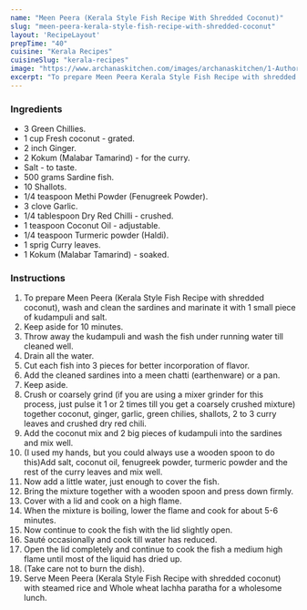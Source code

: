 ---
name: "Meen Peera (Kerala Style Fish Recipe With Shredded Coconut)"
slug: "meen-peera-kerala-style-fish-recipe-with-shredded-coconut"
layout: 'RecipeLayout'
prepTime: "40"
cuisine: "Kerala Recipes"
cuisineSlug: "kerala-recipes"
image: "https://www.archanaskitchen.com/images/archanaskitchen/1-Author/Donna_George/meen_peera_recipe.jpg"
excerpt: "To prepare Meen Peera Kerala Style Fish Recipe with shredded coconut, wash and clean the sardines and marinate it with 1 small piece of kudampuli and salt"
---

### Ingredients

- 3 Green Chillies.
- 1 cup Fresh coconut - grated.
- 2 inch Ginger.
- 2 Kokum (Malabar Tamarind) - for the curry.
- Salt - to taste.
- 500 grams Sardine fish.
- 10 Shallots.
- 1/4 teaspoon Methi Powder (Fenugreek Powder).
- 3 clove Garlic.
- 1/4 tablespoon Dry Red Chilli - crushed.
- 1 teaspoon Coconut Oil - adjustable.
- 1/4 teaspoon Turmeric powder (Haldi).
- 1 sprig Curry leaves.
- 1 Kokum (Malabar Tamarind) - soaked.

### Instructions

1. To prepare Meen Peera (Kerala Style Fish Recipe with shredded coconut), wash and clean the sardines and marinate it with 1 small piece of kudampuli and salt.
1. Keep aside for 10 minutes.
1. Throw away the kudampuli and wash the fish under running water till cleaned well.
1. Drain all the water.
1. Cut each fish into 3 pieces for better incorporation of flavor.
1. Add the cleaned sardines into a meen chatti (earthenware) or a pan.
1. Keep aside.
1. Crush or coarsely grind (if you are using a mixer grinder for this process, just pulse it 1 or 2 times till you get a coarsely crushed mixture) together coconut, ginger, garlic, green chilies, shallots, 2 to 3 curry leaves and crushed dry red chili.
1. Add the coconut mix and 2 big pieces of kudampuli into the sardines and mix well.
1. (I used my hands, but you could always use a wooden spoon to do this)Add salt, coconut oil, fenugreek powder, turmeric powder and the rest of the curry leaves and mix well.
1. Now add a little water, just enough to cover the fish.
1. Bring the mixture together with a wooden spoon and press down firmly.
1. Cover with a lid and cook on a high flame.
1. When the mixture is boiling, lower the flame and cook for about 5-6 minutes.
1. Now continue to cook the fish with the lid slightly open.
1. Sauté occasionally and cook till water has reduced.
1. Open the lid completely and continue to cook the fish a medium high flame until most of the liquid has dried up.
1. (Take care not to burn the dish).
1. Serve Meen Peera (Kerala Style Fish Recipe with shredded coconut) with steamed rice and Whole wheat lachha paratha for a wholesome lunch.
